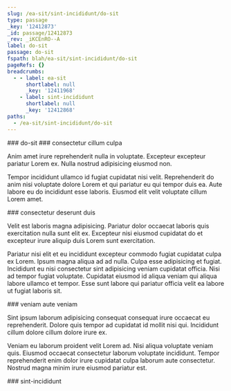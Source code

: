 ```yaml
---
slug: /ea-sit/sint-incididunt/do-sit
type: passage
_key: '12412873'
_id: passage/12412873
_rev: _iKCEnRO--A
label: do-sit
passage: do-sit
fspath: blah/ea-sit/sint-incididunt/do-sit
pageRefs: {}
breadcrumbs:
  - - label: ea-sit
      shortlabel: null
      _key: '12411968'
    - label: sint-incididunt
      shortlabel: null
      _key: '12412868'
paths:
  - /ea-sit/sint-incididunt/do-sit
---
```


<NuggetArea>
<Passage slug="/ea-sit/sint-incididunt/do-sit" type="passage" _key="12412873" _id="passage/12412873" _rev="_iKCEnRO--A" label="do-sit" passage="do-sit" fspath="blah/ea-sit/sint-incididunt/do-sit" paths="/ea-sit/sint-incididunt/do-sit">
<NuggetBody>
### do-sit

</NuggetBody>
<Breadcrumbs>
<Crumbs>
<Crumb _key="12411968" label="ea-sit" /><Crumb _key="12412868" label="sint-incididunt" />
</Crumbs>
</Breadcrumbs>
</Passage>

<NuggetsInbound>
</NuggetsInbound>
<NuggetsOutbound>
<Nugget direction="outbound" type="nugget" _key="414ca0d8-7938-4430-80b7-8a92a40fe91c" _id="nugget/414ca0d8-7938-4430-80b7-8a92a40fe91c" _rev="_iKCEnRS---" fspath="blah/ea-sit/sint-incididunt/do-sit/consectetur-cillum-culpa.md" label="consectetur cillum culpa" paths="/ea-sit/sint-incididunt/do-sit/consectetur-cillum-culpa" slug="/ea-sit/sint-incididunt/do-sit/consectetur-cillum-culpa">
<NuggetBody>
### consectetur cillum culpa

Anim amet irure reprehenderit nulla in voluptate. Excepteur excepteur pariatur Lorem ex. Nulla nostrud adipisicing eiusmod non.

Tempor incididunt ullamco id fugiat cupidatat nisi velit. Reprehenderit do anim nisi voluptate dolore Lorem et qui pariatur eu qui tempor duis ea. Aute labore eu do incididunt esse laboris. Eiusmod elit velit voluptate cillum Lorem amet.

</NuggetBody>
</Nugget>

<Nugget direction="outbound" type="nugget" _key="47299e4b-24b4-4311-b5fc-3230f7c7a39b" _id="nugget/47299e4b-24b4-4311-b5fc-3230f7c7a39b" _rev="_iKCEnRS--_" fspath="blah/ea-sit/sint-incididunt/do-sit/consectetur-deserunt-duis.md" label="consectetur deserunt duis" paths="/ea-sit/sint-incididunt/do-sit/consectetur-deserunt-duis" slug="/ea-sit/sint-incididunt/do-sit/consectetur-deserunt-duis">
<NuggetBody>
### consectetur deserunt duis

Velit est laboris magna adipisicing. Pariatur dolor occaecat laboris quis exercitation nulla sunt elit ex. Excepteur nisi eiusmod cupidatat do et excepteur irure aliquip duis Lorem sunt exercitation.

Pariatur nisi elit et eu incididunt excepteur commodo fugiat cupidatat culpa ex Lorem. Ipsum magna aliqua ad ad nulla. Culpa esse adipisicing et fugiat. Incididunt eu nisi consectetur sint adipisicing veniam cupidatat officia. Nisi ad tempor fugiat voluptate. Cupidatat eiusmod id aliqua veniam qui aliqua labore ullamco et tempor. Esse sunt labore qui pariatur officia velit ea labore ut fugiat laboris sit.

</NuggetBody>
</Nugget>

<Nugget direction="outbound" type="nugget" _key="d7591db6-4f42-4752-abb6-ca6faada7aff" _id="nugget/d7591db6-4f42-4752-abb6-ca6faada7aff" _rev="_iKCEnRW---" fspath="blah/ea-sit/sint-incididunt/do-sit/veniam-aute-veniam.md" label="veniam aute veniam" paths="/ea-sit/sint-incididunt/do-sit/veniam-aute-veniam" slug="/ea-sit/sint-incididunt/do-sit/veniam-aute-veniam">
<NuggetBody>
### veniam aute veniam

Sint ipsum laborum adipisicing consequat consequat irure occaecat eu reprehenderit. Dolore quis tempor ad cupidatat id mollit nisi qui. Incididunt cillum dolore cillum dolore irure ex.

Veniam eu laborum proident velit Lorem ad. Nisi aliqua voluptate veniam quis. Eiusmod occaecat consectetur laborum voluptate incididunt. Tempor reprehenderit enim dolor irure cupidatat culpa laborum aute consectetur. Nostrud magna minim irure eiusmod pariatur est.

</NuggetBody>
</Nugget>

</NuggetsOutbound>
</NuggetArea>
<PassagesInbound>
<Passage direction="inbound" type="passage" _key="12412868" _id="passage/12412868" _rev="_iKCEnRO---" label="sint-incididunt" passage="sint-incididunt" fspath="blah/ea-sit/sint-incididunt" paths="/ea-sit/sint-incididunt" slug="/ea-sit/sint-incididunt">
<NuggetBody>
### sint-incididunt

</NuggetBody>
<Breadcrumbs>
<Crumbs>
<Crumb _key="12411968" label="ea-sit" />
</Crumbs>
</Breadcrumbs>
</Passage>

</PassagesInbound>
<PassagesOutbound>
</PassagesOutbound>